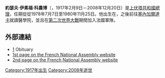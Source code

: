'''約瑟夫·伊素福·科農博'''（{{Lang-en|'''Joseph Issoufou Conombo'''}}，1917年2月9日－2008年12月20日）是[[上伏塔|上伏塔]][[布吉納法索總理|共和國總理]]，任期從從1978年7月7日至1980年11月25日。他出生在{{Link-en|孔比西里部|Kombissiri Department}}，之後前往[[塞內加爾|塞內加爾]][[達卡|達卡]]就讀醫學院，並且在[[第二次世界大戰|第二次世界大戰]]期間加入法國軍隊。

== 外部連結 ==
*[http://www.lepays.bf/quotidien/spip.php?article602]{{dead link|date=2018年1月 |bot=InternetArchiveBot |fix-attempted=yes }} Obituary {{fr icon}}  
*[http://www.assemblee-nationale.fr/sycomore/fiche.asp?num_dept=1940  1st page on the French National Assembly website] {{Wayback|url=http://www.assemblee-nationale.fr/sycomore/fiche.asp?num_dept=1940 |date=20140221213324 }}
*[http://www.assemblee-nationale.fr/histoire/biographies/IVRepublique/conombo-joseph-issoufou-09021917.asp  2nd page on the French National Assembly website] {{Wayback|url=http://www.assemblee-nationale.fr/histoire/biographies/IVRepublique/conombo-joseph-issoufou-09021917.asp |date=20140221213326 }}

{{Authority control}}

[[Category:1917年出生|Category:1917年出生]]
[[Category:2008年逝世|Category:2008年逝世]]